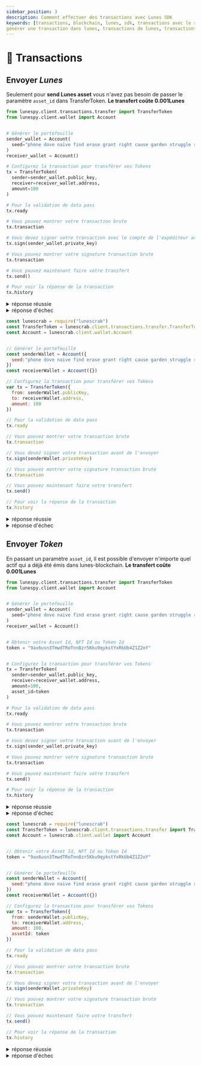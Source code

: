 ```yaml
---
sidebar_position: 3
description: Comment effectuer des transactions avec Lunes SDK
keywords: [transactions, blockchain, lunes, sdk, transactions avec le sdk de Lunes, lunes sdk, générer un portefeuille,
générer une transaction dans lunes, transactions de lunes, transactions avec le portefeuille de Lunes]
---
```



# 📮 Transactions

## Envoyer _Lunes_

Seulement pour **send Lunes asset** vous n'avez pas besoin de passer le paramètre `asset_id` dans TransferToken.
**Le transfert coûte 0.001Lunes**

<Tabs>
  <TabItem value="Python3" label="Python3" default>

```py
from lunespy.client.transactions.transfer import TransferToken
from lunespy.client.wallet import Account


# Générer le portefeuille
sender_wallet = Account(
  seed="phone dove naive find erase grant right cause garden struggle robust ball"
)
receiver_wallet = Account()

# Configurez la transaction pour transférer vos Tokens
tx = TransferToken(
  sender=sender_wallet.public_key,
  receiver=receiver_wallet.address,
  amount=100
)

# Pour la validation de data pass
tx.ready

# Vous pouvez montrer votre transaction brute
tx.transaction

# Vous devez signer votre transaction avec le compte de l'expéditeur avant de l'envoyer
tx.sign(sender_wallet.private_key)

# Vous pouvez montrer votre signature transaction brute
tx.transaction

# Vous pouvez maintenant faire votre transfert
tx.send()

# Pour voir la réponse de la transaction
tx.history
```

<details>
  <summary>réponse réussie</summary>

```json
{
  "ready": true,
  "senderPublicKey": "4SpyrKC8KFq2AF2RjgS6o373vTFrAAwrFmMfYL8PfezE",
  "signature": "4jD1B37yewcwedSZ6gt8LeVPY8f2i4tn8VjrnhNukCkpTrvm1e5YtrH7Byzj7rYTbB9dMzKzdL5P1E7xR7N89zp9",
  "timestamp": 1631473467403,
  "recipient": "37ani1re8pMVYRkHo1xDPtj8kBYyDu3DGkP",
  "feeAsset": "",
  "assetId": "",
  "amount": 100,
  "type": 4,
  "fee": 100000,
  "send": true,
  "response": {
    "type": 4,
    "id": "DFh451K5ot7J8sjobVsrMcAQiFnRESXG6C19UnKsS5Mi",
    "sender": "37bpECMv85nUr14YEfkyyyWKN2gYgrCfDhX",
    "senderPublicKey": "FYvp88jP2xC21JCQfeSxUkg6qmLSGs5x8TBr5V3pT2NH",
    "fee": 100000,
    "timestamp": 1631473695599,
    "signature": "2VwHiMtN2CUqJuMiaGqhsM1Qorhz7jMbjGb5wxN9Hb7WnLZXAwPPTEYjht8Ey8FjDt8739EFnuSvwMiwioqJ3XXd",
    "recipient": "37hqrPGmzzT6xk5GFXbc9u5yYnRmBWSJuTY",
    "assetId": null,
    "amount": 100,
    "feeAsset": null
  }
}
```

</details>

<details>
  <summary>réponse d'échec</summary>

```json
{
  "ready": true,
  "senderPublicKey": "4SpyrKC8KFq2AF2RjgS6o373vTFrAAwrFmMfYL8PfezE",
  "signature": "4jD1B37yewcwedSZ6gt8LeVPY8f2i4tn8VjrnhNukCkpTrvm1e5YtrH7Byzj7rYTbB9dMzKzdL5P1E7xR7N89zp9",
  "timestamp": 1631473467403,
  "recipient": "37ani1re8pMVYRkHo1xDPtj8kBYyDu3DGkP",
  "feeAsset": "",
  "assetId": "",
  "amount": 100,
  "type": 4,
  "fee": 100000,
  "send": false,
  "response": {
    "error": 112,
    "message": "State check failed. Reason: Attempt to transfer unavailable funds: Transaction application leads to negative lunes balance to (at least) temporary negative state, current balance equals 0, spends equals -100100, result is -100100",
    "tx": {
      "type": 4,
      "id": "EzQVTZGavd9jmWprnADWMK3dya8ZeF1dAF4JNYmAkkH1",
      "sender": "37QqvghNGWrUWSjALayGjCnT1nC28wXV6pL",
      "senderPublicKey": "4SpyrKC8KFq2AF2RjgS6o373vTFrAAwrFmMfYL8PfezE",
      "fee": 100000,
      "timestamp": 1631473467403,
      "signature": "4jD1B37yewcwedSZ6gt8LeVPY8f2i4tn8VjrnhNukCkpTrvm1e5YtrH7Byzj7rYTbB9dMzKzdL5P1E7xR7N89zp9",
      "recipient": "37ani1re8pMVYRkHo1xDPtj8kBYyDu3DGkP",
      "assetId": null,
      "amount": 100,
      "feeAsset": null
    }
  }
}
```

</details>
  </TabItem>

  <TabItem value="JavaScript" label="JavaScript" default>

```js
const lunescrab = require("lunescrab")
const TransferToken = lunescrab.client.transactions.transfer.TransferToken
const Account = lunescrab.client.wallet.Account


// Générer le portefeuille
const senderWallet = Account({
  seed:"phone dove naive find erase grant right cause garden struggle robust ball"
})
const receiverWallet = Account({})

// Configurez la transaction pour transférer vos Tokens
var tx = TransferToken({
  from: senderWallet.publicKey,
  to: receiverWallet.address,
  amount: 100
})

// Pour la validation de data pass
tx.ready

// Vous pouvez montrer votre transaction brute
tx.transaction

// Vous devez signer votre transaction avant de l'envoyer
tx.sign(senderWallet.privateKey)

// Vous pouvez montrer votre signature transaction brute
tx.transaction

// Vous pouvez maintenant faire votre transfert
tx.send()

// Pour voir la réponse de la transaction
tx.history
```

<details>
  <summary>réponse réussie</summary>

```json
{
  "ready": true,
  "senderPublicKey": "4SpyrKC8KFq2AF2RjgS6o373vTFrAAwrFmMfYL8PfezE",
  "signature": "4jD1B37yewcwedSZ6gt8LeVPY8f2i4tn8VjrnhNukCkpTrvm1e5YtrH7Byzj7rYTbB9dMzKzdL5P1E7xR7N89zp9",
  "timestamp": 1631473467403,
  "recipient": "37ani1re8pMVYRkHo1xDPtj8kBYyDu3DGkP",
  "feeAsset": "",
  "assetId": "",
  "amount": 100,
  "type": 4,
  "fee": 100000,
  "send": true,
  "response": {
    "type": 4,
    "id": "DFh451K5ot7J8sjobVsrMcAQiFnRESXG6C19UnKsS5Mi",
    "sender": "37bpECMv85nUr14YEfkyyyWKN2gYgrCfDhX",
    "senderPublicKey": "FYvp88jP2xC21JCQfeSxUkg6qmLSGs5x8TBr5V3pT2NH",
    "fee": 100000,
    "timestamp": 1631473695599,
    "signature": "2VwHiMtN2CUqJuMiaGqhsM1Qorhz7jMbjGb5wxN9Hb7WnLZXAwPPTEYjht8Ey8FjDt8739EFnuSvwMiwioqJ3XXd",
    "recipient": "37hqrPGmzzT6xk5GFXbc9u5yYnRmBWSJuTY",
    "assetId": null,
    "amount": 100,
    "feeAsset": null
  }
}

```
</details>

<details>
  <summary>réponse d'échec</summary>

```json
{
  "ready": true,
  "senderPublicKey": "4SpyrKC8KFq2AF2RjgS6o373vTFrAAwrFmMfYL8PfezE",
  "signature": "4jD1B37yewcwedSZ6gt8LeVPY8f2i4tn8VjrnhNukCkpTrvm1e5YtrH7Byzj7rYTbB9dMzKzdL5P1E7xR7N89zp9",
  "timestamp": 1631473467403,
  "recipient": "37ani1re8pMVYRkHo1xDPtj8kBYyDu3DGkP",
  "feeAsset": "",
  "assetId": "",
  "amount": 100,
  "type": 4,
  "fee": 100000,
  "send": false,
  "response": {
    "error": 112,
    "message": "State check failed. Reason: Attempt to transfer unavailable funds: Transaction application leads to negative lunes balance to (at least) temporary negative state, current balance equals 0, spends equals -100100, result is -100100",
    "tx": {
      "type": 4,
      "id": "EzQVTZGavd9jmWprnADWMK3dya8ZeF1dAF4JNYmAkkH1",
      "sender": "37QqvghNGWrUWSjALayGjCnT1nC28wXV6pL",
      "senderPublicKey": "4SpyrKC8KFq2AF2RjgS6o373vTFrAAwrFmMfYL8PfezE",
      "fee": 100000,
      "timestamp": 1631473467403,
      "signature": "4jD1B37yewcwedSZ6gt8LeVPY8f2i4tn8VjrnhNukCkpTrvm1e5YtrH7Byzj7rYTbB9dMzKzdL5P1E7xR7N89zp9",
      "recipient": "37ani1re8pMVYRkHo1xDPtj8kBYyDu3DGkP",
      "assetId": null,
      "amount": 100,
      "feeAsset": null
    }
  }
}
```

</details>
  </TabItem>
</Tabs>

## Envoyer _Token_

En passant un paramètre `asset_id`, il est possible d'envoyer n'importe quel actif qui a déjà été émis dans lunes-blockchain.
**Le transfert coûte 0.001Lunes**

<Tabs>
  <TabItem value="Python3" label="Python3" default>

```py
from lunespy.client.transactions.transfer import TransferToken
from lunespy.client.wallet import Account


# Générer le portefeuille
sender_wallet = Account(
  seed="phone dove naive find erase grant right cause garden struggle robust ball"
)
receiver_wallet = Account()


# Obtenir votre Asset Id, NFT Id ou Token Id
token = "9ax6usn3TmwdTRoTnn8zr5Kku9qykstYxRkUb4Z1Z2oY"


# Configurez la transaction pour transférer vos Tokens
tx = TransferToken(
  sender=sender_wallet.public_key,
  receiver=receiver_wallet.address,
  amount=100,
  asset_id=token
)

# Pour la validation de data pass
tx.ready

# Vous pouvez montrer votre transaction brute
tx.transaction

# Vous devez signer votre transaction avant de l'envoyer
tx.sign(sender_wallet.private_key)

# Vous pouvez montrer votre signature transaction brute
tx.transaction

# Vous pouvez maintenant faire votre transfert
tx.send()

# Pour voir la réponse de la transaction
tx.history
```

<details>
  <summary>réponse réussie</summary>

```json
{
  "ready": true,
  "senderPublicKey": "4SpyrKC8KFq2AF2RjgS6o373vTFrAAwrFmMfYL8PfezE",
  "signature": "4jD1B37yewcwedSZ6gt8LeVPY8f2i4tn8VjrnhNukCkpTrvm1e5YtrH7Byzj7rYTbB9dMzKzdL5P1E7xR7N89zp9",
  "timestamp": 1631473467403,
  "recipient": "37ani1re8pMVYRkHo1xDPtj8kBYyDu3DGkP",
  "feeAsset": "",
  "assetId": "9ax6usn3TmwdTRoTnn8zr5Kku9qykstYxRkUb4Z1Z2oY",
  "amount": 100,
  "type": 4,
  "fee": 100000,
  "send": true,
  "response": {
    "type": 4,
    "id": "DFh451K5ot7J8sjobVsrMcAQiFnRESXG6C19UnKsS5Mi",
    "sender": "37bpECMv85nUr14YEfkyyyWKN2gYgrCfDhX",
    "senderPublicKey": "FYvp88jP2xC21JCQfeSxUkg6qmLSGs5x8TBr5V3pT2NH",
    "fee": 100000,
    "timestamp": 1631473695599,
    "signature": "2VwHiMtN2CUqJuMiaGqhsM1Qorhz7jMbjGb5wxN9Hb7WnLZXAwPPTEYjht8Ey8FjDt8739EFnuSvwMiwioqJ3XXd",
    "recipient": "37hqrPGmzzT6xk5GFXbc9u5yYnRmBWSJuTY",
    "assetId": "9ax6usn3TmwdTRoTnn8zr5Kku9qykstYxRkUb4Z1Z2oY",
    "amount": 100,
    "feeAsset": null
  }
}
```

</details>

<details>
  <summary>réponse d'échec</summary>

```json
{
  "ready": true,
  "senderPublicKey": "4SpyrKC8KFq2AF2RjgS6o373vTFrAAwrFmMfYL8PfezE",
  "signature": "4jD1B37yewcwedSZ6gt8LeVPY8f2i4tn8VjrnhNukCkpTrvm1e5YtrH7Byzj7rYTbB9dMzKzdL5P1E7xR7N89zp9",
  "timestamp": 1631473467403,
  "recipient": "37ani1re8pMVYRkHo1xDPtj8kBYyDu3DGkP",
  "feeAsset": "",
  "assetId": "9ax6usn3TmwdTRoTnn8zr5Kku9qykstYxRkUb4Z1Z2oY",
  "amount": 100,
  "type": 4,
  "fee": 100000,
  "send": false,
  "response": {
    "error": 112,
    "message": "State check failed. Reason: Attempt to transfer unavailable funds: Transaction application leads to negative lunes balance to (at least) temporary negative state, current balance equals 0, spends equals -100100, result is -100100",
    "tx": {
      "type": 4,
      "id": "EzQVTZGavd9jmWprnADWMK3dya8ZeF1dAF4JNYmAkkH1",
      "sender": "37QqvghNGWrUWSjALayGjCnT1nC28wXV6pL",
      "senderPublicKey": "4SpyrKC8KFq2AF2RjgS6o373vTFrAAwrFmMfYL8PfezE",
      "fee": 100000,
      "timestamp": 1631473467403,
      "signature": "4jD1B37yewcwedSZ6gt8LeVPY8f2i4tn8VjrnhNukCkpTrvm1e5YtrH7Byzj7rYTbB9dMzKzdL5P1E7xR7N89zp9",
      "recipient": "37ani1re8pMVYRkHo1xDPtj8kBYyDu3DGkP",
      "assetId": "9ax6usn3TmwdTRoTnn8zr5Kku9qykstYxRkUb4Z1Z2oY",
      "amount": 100,
      "feeAsset": null
    }
  }
}
```

</details>
  </TabItem>

  <TabItem value="JavaScript" label="JavaScript" default>

```js
const lunescrab = require("lunescrab")
const TransferToken = lunescrab.client.transactions.transfer import TransferToken
const Account = lunescrab.client.wallet import Account


// Obtenir votre Asset Id, NFT Id ou Token Id
token = "9ax6usn3TmwdTRoTnn8zr5Kku9qykstYxRkUb4Z1Z2oY"


// Générer le portefeuille
const senderWallet = Account({
  seed:"phone dove naive find erase grant right cause garden struggle robust ball"
})
const receiverWallet = Account({})

// Configurez la transaction pour transférer vos Tokens
var tx = TransferToken({
  from: senderWallet.publicKey,
  to: receiverWallet.address,
  amount: 100,
  assetId: token
})

// Pour la validation de data pass
tx.ready

// Vous pouvez montrer votre transaction brute
tx.transaction

// Vous devez signer votre transaction avant de l'envoyer
tx.sign(senderWallet.privateKey)

// Vous pouvez montrer votre signature transaction brute
tx.transaction

// Vous pouvez maintenant faire votre transfert
tx.send()

// Pour voir la réponse de la transaction
tx.history
```

<details>
  <summary>réponse réussie</summary>

```json
{
  "ready": true,
  "senderPublicKey": "4SpyrKC8KFq2AF2RjgS6o373vTFrAAwrFmMfYL8PfezE",
  "signature": "4jD1B37yewcwedSZ6gt8LeVPY8f2i4tn8VjrnhNukCkpTrvm1e5YtrH7Byzj7rYTbB9dMzKzdL5P1E7xR7N89zp9",
  "timestamp": 1631473467403,
  "recipient": "37ani1re8pMVYRkHo1xDPtj8kBYyDu3DGkP",
  "feeAsset": "",
  "assetId": "",
  "amount": 100,
  "type": 4,
  "fee": 100000,
  "send": true,
  "response": {
    "type": 4,
    "id": "DFh451K5ot7J8sjobVsrMcAQiFnRESXG6C19UnKsS5Mi",
    "sender": "37bpECMv85nUr14YEfkyyyWKN2gYgrCfDhX",
    "senderPublicKey": "FYvp88jP2xC21JCQfeSxUkg6qmLSGs5x8TBr5V3pT2NH",
    "fee": 100000,
    "timestamp": 1631473695599,
    "signature": "2VwHiMtN2CUqJuMiaGqhsM1Qorhz7jMbjGb5wxN9Hb7WnLZXAwPPTEYjht8Ey8FjDt8739EFnuSvwMiwioqJ3XXd",
    "recipient": "37hqrPGmzzT6xk5GFXbc9u5yYnRmBWSJuTY",
    "assetId": null,
    "amount": 100,
    "feeAsset": null
  }
}
```

</details>

<details>
  <summary>réponse d'échec</summary>

```json
{
  "ready": true,
  "senderPublicKey": "4SpyrKC8KFq2AF2RjgS6o373vTFrAAwrFmMfYL8PfezE",
  "signature": "4jD1B37yewcwedSZ6gt8LeVPY8f2i4tn8VjrnhNukCkpTrvm1e5YtrH7Byzj7rYTbB9dMzKzdL5P1E7xR7N89zp9",
  "timestamp": 1631473467403,
  "recipient": "37ani1re8pMVYRkHo1xDPtj8kBYyDu3DGkP",
  "feeAsset": "",
  "assetId": "",
  "amount": 100,
  "type": 4,
  "fee": 100000,
  "send": false,
  "response": {
    "error": 112,
    "message": "State check failed. Reason: Attempt to transfer unavailable funds: Transaction application leads to negative lunes balance to (at least) temporary negative state, current balance equals 0, spends equals -100100, result is -100100",
    "tx": {
      "type": 4,
      "id": "EzQVTZGavd9jmWprnADWMK3dya8ZeF1dAF4JNYmAkkH1",
      "sender": "37QqvghNGWrUWSjALayGjCnT1nC28wXV6pL",
      "senderPublicKey": "4SpyrKC8KFq2AF2RjgS6o373vTFrAAwrFmMfYL8PfezE",
      "fee": 100000,
      "timestamp": 1631473467403,
      "signature": "4jD1B37yewcwedSZ6gt8LeVPY8f2i4tn8VjrnhNukCkpTrvm1e5YtrH7Byzj7rYTbB9dMzKzdL5P1E7xR7N89zp9",
      "recipient": "37ani1re8pMVYRkHo1xDPtj8kBYyDu3DGkP",
      "assetId": null,
      "amount": 100,
      "feeAsset": null
    }
  }
}
```

</details>
  </TabItem>

</Tabs>
